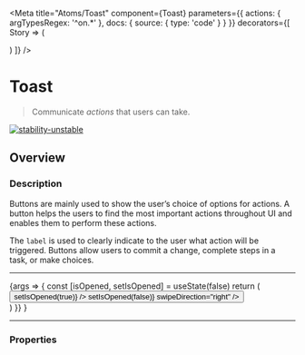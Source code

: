 
<Meta
  title="Atoms/Toast"
  component={Toast}
  parameters={{
    actions: { argTypesRegex: '^on.*' },
    docs: {
      source: {
        type: 'code'
      }
    }
  }}
  decorators={[
    Story => (
      <ThemeProvider>
        <div className="component-story-main">
          <ThemeSwitcher />
          <Story />
        </div>
      </ThemeProvider>
    )
  ]}
/>

# Toast

> Communicate _actions_ that users can take.

[![stability-unstable](https://img.shields.io/badge/stability-unstable-yellow.svg)](https://github.com/emersion/stability-badges#unstable)

## Overview

### Description

Buttons are mainly used to show the user’s choice of options for actions. A button helps the users to find the most important actions throughout UI and enables them to
perform these actions.

The `label` is used to clearly indicate to the user what action will be triggered. Buttons allow users to commit a change, complete steps in a task, or make choices.

---

<Canvas>
  <Story name="Overview" argTypes={{}} args={{}}>
    {args => {
      const [isOpened, setIsOpened] = useState(false)
      return (
        <div
          style={{
            display: 'flex',
            alignItems: 'center',
            justifyContent: 'center',
            gap: '25px'
          }}
        >
          <Button
            variant="secondary"
            size="medium"
            label="Click-me!"
            onClick={() => setIsOpened(true)}
          />
          <Toast
            title="Hello you.."
            description="Nice to meet you, I'm a Toast component <3"
            isOpened={isOpened}
            onOpenChange={() => setIsOpened(false)}
            swipeDirection="right"
          />
        </div>
      )
    }}
    }
  </Story>
</Canvas>

---

### Properties

<ArgsTable story="Overview" />
